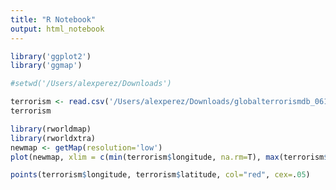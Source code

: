 ```yaml
---
title: "R Notebook"
output: html_notebook
---
```



```r
library('ggplot2')
library('ggmap')

#setwd('/Users/alexperez/Downloads')

terrorism <- read.csv('/Users/alexperez/Downloads/globalterrorismdb_0617dist.csv')
terrorism
```
```r
library(rworldmap)
library(rworldxtra)
newmap <- getMap(resolution='low')
plot(newmap, xlim = c(min(terrorism$longitude, na.rm=T), max(terrorism$longitude, na.rm=T)), ylim = c(min(terrorism$latitude, na.rm=T), max(terrorism$latitude,na.rm=T)), asp=1)

points(terrorism$longitude, terrorism$latitude, col="red", cex=.05)

```